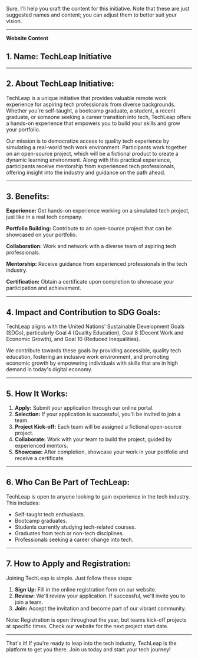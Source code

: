 Sure, I'll help you craft the content for this initiative. Note that these are just suggested names and content; you can adjust them to better suit your vision.

---

**Website Content**

## 1. Name: TechLeap Initiative

---

## 2. About TechLeap Initiative:

TechLeap is a unique initiative that provides valuable remote work experience for aspiring tech professionals from diverse backgrounds. Whether you're self-taught, a bootcamp graduate, a student, a recent graduate, or someone seeking a career transition into tech, TechLeap offers a hands-on experience that empowers you to build your skills and grow your portfolio.

Our mission is to democratize access to quality tech experience by simulating a real-world tech work environment. Participants work together on an open-source project, which will be a fictional product to create a dynamic learning environment. Along with this practical experience, participants receive mentorship from experienced tech professionals, offering insight into the industry and guidance on the path ahead.

---

## 3. Benefits:

**Experience:** Get hands-on experience working on a simulated tech project, just like in a real tech company.

**Portfolio Building:** Contribute to an open-source project that can be showcased on your portfolio.

**Collaboration:** Work and network with a diverse team of aspiring tech professionals.

**Mentorship:** Receive guidance from experienced professionals in the tech industry.

**Certification:** Obtain a certificate upon completion to showcase your participation and achievement.

---

## 4. Impact and Contribution to SDG Goals:

TechLeap aligns with the United Nations' Sustainable Development Goals (SDGs), particularly Goal 4 (Quality Education), Goal 8 (Decent Work and Economic Growth), and Goal 10 (Reduced Inequalities).

We contribute towards these goals by providing accessible, quality tech education, fostering an inclusive work environment, and promoting economic growth by empowering individuals with skills that are in high demand in today's digital economy.

---

## 5. How It Works:

1. **Apply:** Submit your application through our online portal.
2. **Selection:** If your application is successful, you'll be invited to join a team.
3. **Project Kick-off:** Each team will be assigned a fictional open-source project.
4. **Collaborate:** Work with your team to build the project, guided by experienced mentors.
5. **Showcase:** After completion, showcase your work in your portfolio and receive a certificate.

---

## 6. Who Can Be Part of TechLeap:

TechLeap is open to anyone looking to gain experience in the tech industry. This includes:

- Self-taught tech enthusiasts.
- Bootcamp graduates.
- Students currently studying tech-related courses.
- Graduates from tech or non-tech disciplines.
- Professionals seeking a career change into tech.

---

## 7. How to Apply and Registration:

Joining TechLeap is simple. Just follow these steps:

1. **Sign Up:** Fill in the online registration form on our website.
2. **Review:** We'll review your application. If successful, we'll invite you to join a team.
3. **Join:** Accept the invitation and become part of our vibrant community.

Note: Registration is open throughout the year, but teams kick-off projects at specific times. Check our website for the next project start date.

---

That's it! If you're ready to leap into the tech industry, TechLeap is the platform to get you there. Join us today and start your tech journey!
